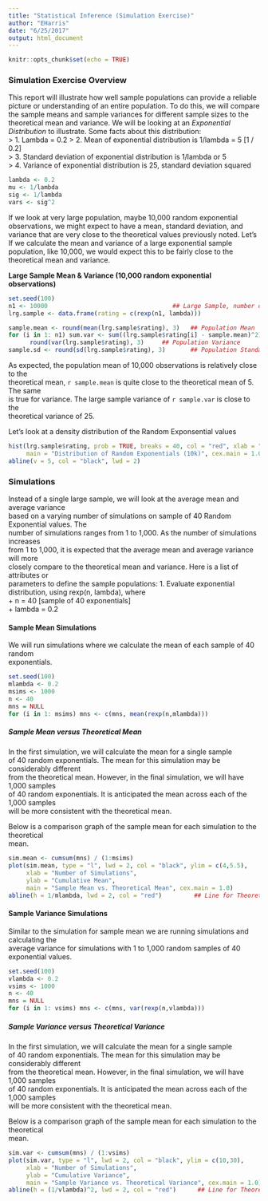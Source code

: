 ```yaml
---
title: "Statistical Inference (Simulation Exercise)"
author: "EHarris"
date: "6/25/2017"
output: html_document
---
```


```r
knitr::opts_chunk$set(echo = TRUE)
```

### Simulation Exercise Overview
This report will illustrate how well sample populations can provide a reliable picture or understanding of an entire population.  To do this, we will compare the sample means and sample variances for different sample sizes to the theoretical mean and variance.  We will be looking at an *Exponential Distribution* to illustrate.  Some facts about this distribution:  
> 1. Lambda = 0.2
> 2. Mean of exponential distribution is 1/lambda = 5 [1 / 0.2]  
> 3. Standard deviation of exponential distribution is 1/lambda or 5  
> 4. Variance of exponential distribution is 25, standard deviation squared
```r
lambda <- 0.2
mu <- 1/lambda
sig <- 1/lambda
vars <- sig^2
```

If we look at very large population, maybe 10,000 random exponential observations, we might expect to have a mean, standard deviation, and variance that are very close to the theoretical values previously noted. Let's  If we calculate the mean and variance of a large exponential sample population, like 10,000, we would expect this to be fairly close to the theoretical mean and variance.

**Large Sample Mean & Variance (10,000 random exponential observations)** 
```r
set.seed(100)
n1 <- 10000                                   ## Large Sample, number of random exponential observations
lrg.sample <- data.frame(rating = c(rexp(n1, lambda)))

sample.mean <- round(mean(lrg.sample$rating), 3)   ## Population Mean
for (i in 1: n1) sum.var <- sum((lrg.sample$rating[i] - sample.mean)^2)
      round(var(lrg.sample$rating), 3)     ## Population Variance
sample.sd <- round(sd(lrg.sample$rating), 3)       ## Population Standard Deviation
```

As expected, the population mean of 10,000 observations is relatively close to the  
theoretical mean, `r sample.mean` is quite close to the theoretical mean of 5.  The same  
is true for variance.  The large sample variance of `r sample.var` is close to the  
theoretical variance of 25.

Let's look at a density distribution of the Random Exponsential values
```r
hist(lrg.sample$rating, prob = TRUE, breaks = 40, col = "red", xlab = "", ylim = c(0, .2),
     main = "Distribution of Random Exponentials (10k)", cex.main = 1.0)
abline(v = 5, col = "black", lwd = 2)
```

### Simulations
Instead of a single large sample, we will look at the average mean and average variance  
based on a varying number of simulations on sample of 40 Random Exponential values.  The  
number of simulations ranges from 1 to 1,000.  As the number of simulations increases  
from 1 to 1,000, it is expected that the average mean and average variance will more  
closely compare to the theoretical mean and variance.  Here is a list of attributes or  
parameters to define the sample populations:
1. Evaluate exponential distribution, using rexp(n, lambda), where  
+ n = 40 [sample of 40 exponentials]  
+ lambda = 0.2  


#### Sample Mean Simulations
We will run simulations where we calculate the mean of each sample of 40 random  
exponentials.

```r
set.seed(100)
mlambda <- 0.2
msims <- 1000
n <- 40
mns = NULL
for (i in 1: msims) mns <- c(mns, mean(rexp(n,mlambda)))
```

##### Sample Mean versus Theoretical Mean
In the first simulation, we will calculate the mean for a single sample  
of 40 random exponentials.  The mean for this simulation may be considerably different  
from the theoretical mean.  However, in the final simulation, we will have 1,000 samples  
of 40 random exponentials.  It is anticipated the mean across each of the 1,000 samples  
will be more consistent with the theoretical mean.

Below is a comparison graph of the sample mean for each simulation to the theoretical  
mean.
```r
sim.mean <- cumsum(mns) / (1:msims)
plot(sim.mean, type = "l", lwd = 2, col = "black", ylim = c(4,5.5),
     xlab = "Number of Simulations",
     ylab = "Cumulative Mean",
     main = "Sample Mean vs. Theoretical Mean", cex.main = 1.0)
abline(h = 1/mlambda, lwd = 2, col = "red")         ## Line for Theoretical Mean
```

#### Sample Variance Simulations
Similar to the simulation for sample mean we are running simulations and calculating the  
average variance for simulations with 1 to 1,000 random samples of 40 exponential values.  

```r
set.seed(100)
vlambda <- 0.2
vsims <- 1000
n <- 40
mns = NULL
for (i in 1: vsims) mns <- c(mns, var(rexp(n,vlambda)))
```

##### Sample Variance versus Theoretical Variance
In the first simulation, we will calculate the mean for a single sample  
of 40 random exponentials.  The mean for this simulation may be considerably different  
from the theoretical mean.  However, in the final simulation, we will have 1,000 samples  
of 40 random exponentials.  It is anticipated the mean across each of the 1,000 samples  
will be more consistent with the theoretical mean.

Below is a comparison graph of the sample mean for each simulation to the theoretical  
mean.
```r
sim.var <- cumsum(mns) / (1:vsims)
plot(sim.var, type = "l", lwd = 2, col = "black", ylim = c(10,30),
     xlab = "Number of Simulations",
     ylab = "Cumulative Variance",
     main = "Sample Variance vs. Theoretical Variance", cex.main = 1.0)
abline(h = (1/vlambda)^2, lwd = 2, col = "red")      ## Line for Theoretical Variance
```


